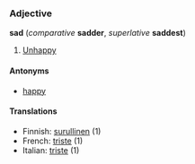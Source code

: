 === Adjective ===
'''sad''' (''comparative'' '''sadder''', ''superlative'' '''saddest''')

#[[Unhappy]] <!--needs a better definition-->

====Antonyms====
* [[happy]]

====Translations====
*Finnish: [[surullinen]] (1)
*French: [[triste#French|triste]] (1)
*Italian: [[triste#Italian|triste]] (1)